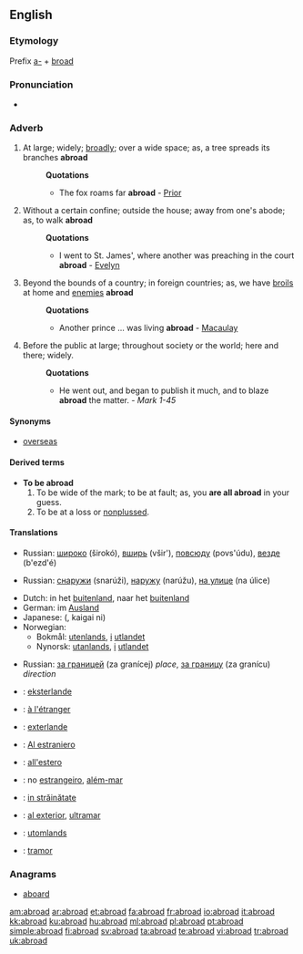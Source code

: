 ==English==

===Etymology===
Prefix [[a-]] + [[broad]]

===Pronunciation===
* {{audio|en-us-abroad.ogg|Audio (US)}}

===Adverb===
{{en-adv}}

# At large; widely; [[broadly]]; over a wide space; as, a tree spreads its branches '''abroad'''
#: '''Quotations'''
#:* The fox roams far '''abroad''' - [[Prior]]
# Without a certain confine; outside the house; away from one's abode; as, to walk '''abroad'''
#: '''Quotations'''
#:* I went to St. James', where another was preaching in the court '''abroad''' - [[Evelyn]]
# Beyond the bounds of a country; in foreign countries; as, we have [[broils]] at home and [[enemies]] '''abroad'''
#: '''Quotations'''
#:* Another prince ... was living '''abroad''' - [[Macaulay]]
# Before the public at large; throughout society or the world; here and there; widely.
#: '''Quotations'''
#:* He went out, and began to publish it much, and to blaze '''abroad''' the matter. - ''Mark 1-45''

====Synonyms====
* [[overseas]]

====Derived terms====
* '''To be abroad'''
*# To be wide of the mark; to be at fault; as, you '''are all abroad''' in your guess.
*# To be at a loss or [[nonplussed]].

====Translations====
{{trans-top|at large; widely; broadly; over a wide space}}
* Russian: [[широко]] (širokó), [[вширь]] (všir'), [[повсюду]] (povs'údu), [[везде]] (b'ezd'é)
{{trans-mid}}
{{trans-bottom}}

{{trans-top|without a certain confine; outside the house}}
* Russian: [[снаружи]] (snarúži), [[наружу]] (narúžu), [[на улице]] (na úlice)
{{trans-mid}}
{{trans-bottom}}

{{trans-top|beyond the bounds of a country; in foreign countries}}
* Dutch: in het [[buitenland]], naar het [[buitenland]]
* German: im [[Ausland]]
* Japanese: {{Jpan|[[海外]]に}} ({{Jpan|[[かいがい]]に}}, kaigai ni)
* Norwegian:
** Bokmål: [[utenlands]], [[i]] [[utlandet]]
** Nynorsk: [[utanlands]], [[i]] [[utlandet]]
{{trans-mid}}
* Russian: [[за границей]] (za granícej) ''place'', [[за границу]] (za granícu) ''direction''
{{trans-bottom}}

{{checktrans-top}}
* {{ttbc|Esperanto}}: [[eksterlande]]
* {{ttbc|French}}: [[à l'étranger]]
* {{ttbc|Ido}}: [[exterlande]]
* {{ttbc|Interlingua}}: [[Al estraniero]]
* {{ttbc|Italian}}: [[all'estero]]
{{checktrans-mid}}
* {{ttbc|Portuguese}}: no [[estrangeiro]], [[além-mar]]
* {{ttbc|Romanian}}: [[in străinătate]]
* {{ttbc|Spanish}}: [[al exterior]], [[ultramar]]
* {{ttbc|Swedish}}: [[utomlands]]
* {{ttbc|Welsh}}: [[tramor]]
{{checktrans-bottom}}

===Anagrams===
* [[aboard]]

[[am:abroad]]
[[ar:abroad]]
[[et:abroad]]
[[fa:abroad]]
[[fr:abroad]]
[[io:abroad]]
[[it:abroad]]
[[kk:abroad]]
[[ku:abroad]]
[[hu:abroad]]
[[ml:abroad]]
[[pl:abroad]]
[[pt:abroad]]
[[simple:abroad]]
[[fi:abroad]]
[[sv:abroad]]
[[ta:abroad]]
[[te:abroad]]
[[vi:abroad]]
[[tr:abroad]]
[[uk:abroad]]